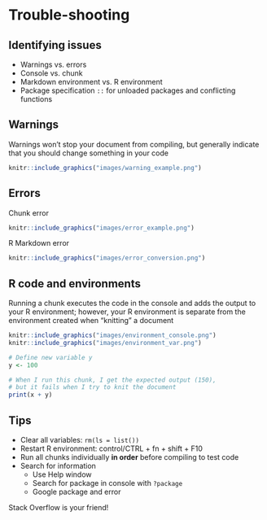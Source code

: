 # Trouble-shooting {#trouble}

## Identifying issues

- Warnings vs. errors
- Console vs. chunk
- Markdown environment vs. R environment
- Package specification `::` for unloaded packages and conflicting functions

## Warnings

Warnings won't stop your document from compiling, but generally indicate that you should change something in your code

```r
knitr::include_graphics("images/warning_example.png")
```

## Errors

Chunk error 

```r
knitr::include_graphics("images/error_example.png")
```

R Markdown error

```r
knitr::include_graphics("images/error_conversion.png")
```

## R code and environments

Running a chunk executes the code in the console and adds the output to your R environment; however, your R environment is separate from the environment created when "knitting" a document

```r
knitr::include_graphics("images/environment_console.png")
knitr::include_graphics("images/environment_var.png")
```

```r
# Define new variable y
y <- 100

# When I run this chunk, I get the expected output (150),
# but it fails when I try to knit the document
print(x + y)
```

## Tips

- Clear all variables: `rm(ls = list())`
- Restart R environment: control/CTRL + fn + shift + F10
- Run all chunks individually **in order** before compiling to test code
- Search for information
  - Use Help window
  - Search for package in console with `?package`
  - Google package and error

Stack Overflow is your friend!